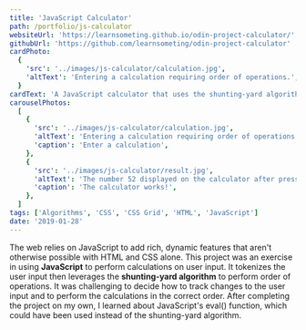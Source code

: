 ```yaml
---
title: 'JavaScript Calculator'
path: /portfolio/js-calculator
websiteUrl: 'https://learnsometing.github.io/odin-project-calculator/'
githubUrl: 'https://github.com/learnsometing/odin-project-calculator'
cardPhoto:
  {
    'src': '../images/js-calculator/calculation.jpg',
    'altText': 'Entering a calculation requiring order of operations.',
  }
cardText: 'A JavaScript calculator that uses the shunting-yard algorithm to implement order of operations.'
carouselPhotos:
  [
    {
      'src': '../images/js-calculator/calculation.jpg',
      'altText': 'Entering a calculation requiring order of operations.',
      'caption': 'Enter a calculation',
    },
    {
      'src': '../images/js-calculator/result.jpg',
      'altText': 'The number 52 displayed on the calculator after pressing enter',
      'caption': 'The calculator works!',
    },
  ]
tags: ['Algorithms', 'CSS', 'CSS Grid', 'HTML', 'JavaScript']
date: '2019-01-28'
---
```


<Grid item>
  <DescriptionParagraph variant={'body1'} gutterBottom>
    The web relies on JavaScript to add rich, dynamic features that aren't otherwise
    possible with HTML and CSS alone. This project was an exercise in using <strong>JavaScript</strong>
    to perform calculations on user input.
  </DescriptionParagraph>
</Grid>
<Grid item>
  <DescriptionParagraph variant={'body1'} gutterBottom>
    It tokenizes the user input then leverages the <strong>shunting-yard algorithm</strong> to perform
    order of operations. It was challenging to decide how to track changes to the user input 
    and to perform the calculations in the correct order.
  </DescriptionParagraph>
</Grid>
<Grid item>
  <DescriptionParagraph variant={'body1'} gutterBottom>
    After completing the project on my own, I learned about
    JavaScript's eval() function, which could have been used instead of the
    shunting-yard algorithm.
  </DescriptionParagraph>
</Grid>
